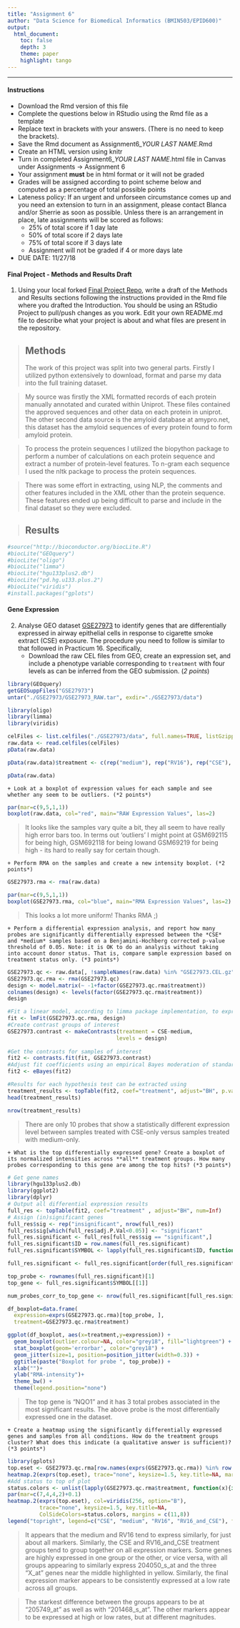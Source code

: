 ---
title: "Assignment 6"
author: "Data Science for Biomedical Informatics (BMIN503/EPID600)"
output:
  html_document:
    toc: false 
    depth: 3 
    theme: paper 
    highlight: tango
---
***

#### Instructions
- Download the Rmd version of this file
- Complete the questions below in RStudio using the Rmd file as a template 
- Replace text in brackets with your answers. (There is no need to keep the brackets).
- Save the Rmd document as Assignment6_*YOUR LAST NAME*.Rmd
- Create an HTML version using knitr
- Turn in completed Assignment6_*YOUR LAST NAME*.html file in Canvas under Assignments -> Assignment 6
- Your assignment **must** be in html format or it will not be graded
- Grades will be assigned according to point scheme below and computed as a percentage of total possible points
- Lateness policy: If an urgent and unforseen circumstance comes up and you need an extension to turn in an assignment, please contact Blanca and/or Sherrie as soon as possible. Unless there is an arrangement in place, late assignments will be scored as follows: 
    - 25% of total score if 1 day late
    - 50% of total score if 2 days late
    - 75%  of total score if 3 days late
    - Assignment will not be graded if 4 or more days late
- DUE DATE: 11/27/18


#### Final Project - Methods and Results Draft
1. Using your local forked [Final Project Repo](https://github.com/HimesGroup/BMIN503_Final_Project), write a draft of the Methods and Results sections following the instructions provided in the Rmd file where you drafted the Introduction. You should be using an RStudio Project to pull/push changes as you work. Edit your own README.md file to describe what your project is about and what files are present in the repository.

> ## Methods
> The work of this project was split into two general parts. Firstly I utilized python extensively to download, format and parse my data into the full training dataset.

> My source was firstly the XML formatted records of each protein manually annotated and curated within Uniprot. These files contained the approved sequences and other data on each protein in uniprot. The other second data source is the amyloid database at amypro.net, this dataset has the amyloid sequences of every protein found to form amyloid protein.

> To process the protein sequences I utilized the biopython package to perform a number of calculations on each protein sequence and extract a number of protein-level features. To n-gram each sequence I used the nltk package to process the protein sequences.

> There was some effort in extracting, using NLP, the comments and other features included in the XML other than the protein sequence. These features ended up being difficult to parse and include in the final dataset so they were excluded.

> ## Results

```{r}
#source("http://bioconductor.org/biocLite.R")
#biocLite("GEOquery")
#biocLite("oligo")
#biocLite("limma")
#biocLite("hgu133plus2.db")
#biocLite("pd.hg.u133.plus.2")
#biocLite("viridis")
#install.packages("gplots")
```

#### Gene Expression
2. Analyse GEO dataset [GSE27973](http://www.ncbi.nlm.nih.gov/geo/query/acc.cgi?acc=GSE27973) to identify genes that are differentially expressed in airway epithelial cells in response to cigarette smoke extract (CSE) exposure. The procedure you need to follow is similar to that followed in Practicum 16. Specifically,
    + Download the raw CEL files from GEO, create an expression set, and include a phenotype variable corresponding to `treatment` with four levels as can be inferred from the GEO submission.  (*2 points*)
    
    
```{r}
library(GEOquery)
getGEOSuppFiles("GSE27973")
untar("./GSE27973/GSE27973_RAW.tar", exdir="./GSE27973/data")
```


```{r, eval=TRUE}
library(oligo)
library(limma)
library(viridis)

celFiles <- list.celfiles("./GSE27973/data", full.names=TRUE, listGzipped=TRUE)
raw.data <- read.celfiles(celFiles)
pData(raw.data)

pData(raw.data)$treatment <- c(rep("medium"), rep("RV16"), rep("CSE"), rep("RV16_and_CSE"))

pData(raw.data)
```
    
    
    + Look at a boxplot of expression values for each sample and see whether any seem to be outliers. (*2 points*)
    
```{r, eval=TRUE}
par(mar=c(9,5,1,1))
boxplot(raw.data, col="red", main="RAW Expression Values", las=2)
```
    
> It looks like the samples vary quite a bit, they all seem to have really high error bars too. In terms out 'outliers' I might point at GSM692115 for being high, GSM692118 for being lowand GSM69219 for being high - its hard to really say for certain though.
    
    + Perform RMA on the samples and create a new intensity boxplot. (*2 points*)
    
```{r, eval=TRUE}
GSE27973.rma <- rma(raw.data)

par(mar=c(9,5,1,1))
boxplot(GSE27973.rma, col="blue", main="RMA Expression Values", las=2)
```
    
> This looks a lot more uniform! Thanks RMA ;)
    
    + Perform a differential expression analysis, and report how many probes are significantly differentially expressed between the *CSE* and *medium* samples based on a Benjamini-Hochberg corrected p-value threshold of 0.05. Note: it is OK to do an analysis without taking into account donor status. That is, compare sample expression based on treatment status only. (*3 points*)
    
```{r, eval=TRUE}
GSE27973.qc <- raw.data[, !sampleNames(raw.data) %in% "GSE27973.CEL.gz"]
GSE27973.qc.rma <- rma(GSE27973.qc)
design <- model.matrix(~ -1+factor(GSE27973.qc.rma$treatment))
colnames(design) <- levels(factor(GSE27973.qc.rma$treatment))
design

#Fit a linear model, according to limma package implementation, to expression data using design matrix model
fit <- lmFit(GSE27973.qc.rma, design)
#Create contrast groups of interest
GSE27973.contrast <- makeContrasts(treatment = CSE-medium, 
                                  levels = design)
                                 
#Get the contrasts for samples of interest
fit2 <- contrasts.fit(fit, GSE27973.contrast)
#Adjust fit coefficients using an empirical Bayes moderation of standard errors
fit2 <- eBayes(fit2)

#Results for each hypothesis test can be extracted using
treatment_results <- topTable(fit2, coef="treatment", adjust="BH", p.value = 0.05)
head(treatment_results)

nrow(treatment_results)
```
    
> There are only 10 probes that show a statistically different expression level between samples treated with CSE-only versus samples treated with medium-only.
    
    + What is the top differentially expressed gene? Create a boxplot of its normalized intensities across **all** treatment groups. How many probes corresponding to this gene are among the top hits? (*3 points*)
    
```{r, eval=TRUE}
# Get gene names
library(hgu133plus2.db)
library(ggplot2)
library(dplyr)
# Output all differential expression results
full_res <- topTable(fit2, coef="treatment" , adjust="BH", num=Inf)
# Assign (in)significant genes
full_res$sig <- rep("insignificant", nrow(full_res))
full_res$sig[which(full_res$adj.P.Val<0.05)] <- "significant"
full_res.significant <- full_res[full_res$sig == "significant",]
full_res.significant$ID = row.names(full_res.significant)
full_res.significant$SYMBOL <- lapply(full_res.significant$ID, function(x) mget(x, env=hgu133plus2SYMBOL, ifnotfound=NA)[[1]])

full_res.significant <- full_res.significant[order(full_res.significant$P.Value),]

top_probe <- rownames(full_res.significant)[1]
top_gene <- full_res.significant$SYMBOL[[1]]

num_probes_corr_to_top_gene <- nrow(full_res.significant[full_res.significant$SYMBOL==top_gene,])

df_boxplot=data.frame(
  expression=exprs(GSE27973.qc.rma)[top_probe, ],
  treatment=GSE27973.qc.rma$treatment)

ggplot(df_boxplot, aes(x=treatment,y=expression)) +
  geom_boxplot(outlier.colour=NA, color="grey18", fill="lightgreen") +
  stat_boxplot(geom='errorbar', color="grey18") +
  geom_jitter(size=1, position=position_jitter(width=0.3)) +
  ggtitle(paste("Boxplot for probe ", top_probe)) +
  xlab("")+
  ylab("RMA-intensity")+
  theme_bw() +
  theme(legend.position="none")
```

> The top gene is "NQO1" and it has 3 total probes associated in the most significant results. The above probe is the most differentially expressed one in the dataset.
    
    + Create a heatmap using the significantly differentially expressed genes and samples from all conditions. How do the treatment groups cluster? What does this indicate (a qualitative answer is sufficient)? (*3 points*)
    
```{r eval=TRUE, fig.width=12, fig.height=10}
library(gplots)
top.eset <- GSE27973.qc.rma[row.names(exprs(GSE27973.qc.rma)) %in% row.names(full_res.significant)]
heatmap.2(exprs(top.eset), trace="none", keysize=1.5, key.title=NA, margins = c(11,8))
#Add status to top of plot
status.colors <- unlist(lapply(GSE27973.qc.rma$treatment, function(x){if (x=="CSE") "navy" else if (x=="medium") "red" else if (x=="RV16") "orange" else "yellow"}))
par(mar=c(7,4,4,2)+0.1) 
heatmap.2(exprs(top.eset), col=viridis(256, option="B"),
          trace="none", keysize=1.5, key.title=NA,
          ColSideColors=status.colors, margins = c(11,8))
legend("topright", legend=c("CSE", "medium", "RV16", "RV16_and_CSE"), fill=c("navy", "red", "orange", "yellow")) 
```

> It appears that the medium and RV16 tend to express similarly, for just about all markers. Similarly, the CSE and RV16_and_CSE treatment groups tend to group together on all expression markers. Some genes are highly expressed in one group or the other, or vice versa, with all groups appearing to similarly express 204050_s_at and the three "X_at" genes near the middle highlighted in yellow. Similarly, the final expression marker appears to be consistently expressed at a low rate across all groups.

> The starkest difference between the groups appears to be at "205749_at" as well as with "201468_s_at". The other markers appear to be expressed at high or low rates, but at different magnitudes.